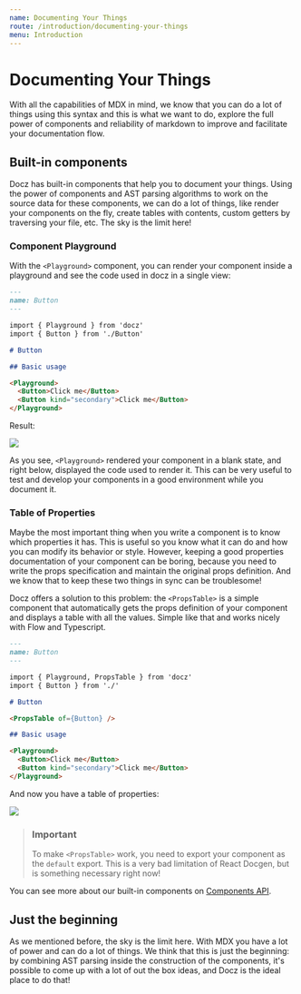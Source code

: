 ```yaml
---
name: Documenting Your Things
route: /introduction/documenting-your-things
menu: Introduction
---
```


# Documenting Your Things

With all the capabilities of MDX in mind, we know that you can do a lot of things using this syntax and this is what we want to do, explore the full power of components and reliability of markdown to improve and facilitate your documentation flow.

## Built-in components

Docz has built-in components that help you to document your things. Using the power of components and AST parsing algorithms to work on the source data for these components, we can do a lot of things, like render your components on the fly, create tables with contents, custom getters by traversing your file, etc. The sky is the limit here!

### Component Playground

With the `<Playground>` component, you can render your component inside a playground and see the code used in docz in a single view:

```markdown
---
name: Button
---

import { Playground } from 'docz'
import { Button } from './Button'

# Button

## Basic usage

<Playground>
  <Button>Click me</Button>
  <Button kind="secondary">Click me</Button>
</Playground>
```

Result:

![](https://cdn-std.dprcdn.net/files/acc_649651/64QaXd)

As you see, `<Playground>` rendered your component in a blank state, and right below, displayed the code used to render it. This can be very useful to test and develop your components in a good environment while you document it.

### Table of Properties

Maybe the most important thing when you write a component is to know which properties it has. This is useful so you know what it can do and how you can modify its behavior or style. However, keeping a good properties documentation of your component can be boring, because you need to write the props specification and maintain the original props definition. And we know that to keep these two things in sync can be troublesome!

Docz offers a solution to this problem: the `<PropsTable>` is a simple component that automatically gets the props definition of your component and displays a table with all the values. Simple like that and works nicely with Flow and Typescript.

```markdown
---
name: Button
---

import { Playground, PropsTable } from 'docz'
import { Button } from './'

# Button

<PropsTable of={Button} />

## Basic usage

<Playground>
  <Button>Click me</Button>
  <Button kind="secondary">Click me</Button>
</Playground>
```

And now you have a table of properties:

![](https://cdn-std.dprcdn.net/files/acc_649651/AmFJ2k)

> ### Important
>
> To make `<PropsTable>` work, you need to export your component as the `default` export. This is a very bad limitation of React Docgen, but is something necessary right now!

You can see more about our built-in components on [Components API](/documentation/components-api).

## Just the beginning

As we mentioned before, the sky is the limit here. With MDX you have a lot of power and can do a lot of things. We think that this is just the beginning: by combining AST parsing inside the construction of the components, it's possible to come up with a lot of out the box ideas, and Docz is the ideal place to do that!
